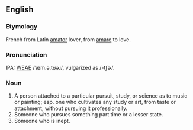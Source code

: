 ==English==
===Etymology===
French from Latin [[amator]] lover, from [[amare]] to love.

===Pronunciation===
IPA: [[WEAE]] /ˈæm.ə.tʊəɹ/, vulgarized as /-tʃɚ/.

===Noun===
# A person attached to a particular pursuit, study, or science  as to music or painting; esp. one who cultivates any study or art, from taste or attachment, without pursuing it professionally.
# Someone who pursues something part time or a lesser state.
# Someone who is inept.